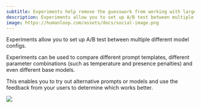 ```yaml
---
subtitle: Experiments help remove the guesswork from working with large language models.
description: Experiments allow you to set up A/B test between multiple different model configs.
image: https://humanloop.com/assets/docs/social-image.png
---
```


Experiments allow you to set up A/B test between multiple different model configs.

Experiments can be used to compare different prompt templates, different parameter combinations (such as temperature and presence penalties) and even different base models.

This enables you to try out alternative prompts or models and use the feedback from your users to determine which works better.

<img src="../../../assets/images/1584f76-image.png" />
